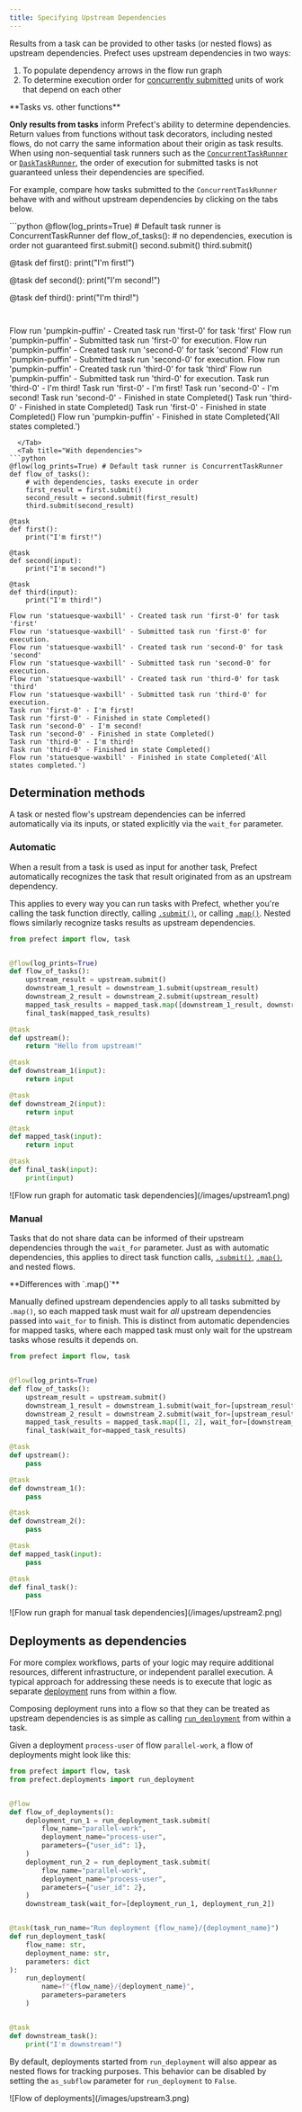 ```yaml
---
title: Specifying Upstream Dependencies
---
```


Results from a task can be provided to other tasks (or nested flows) as upstream dependencies. Prefect uses upstream dependencies in two ways:

1.  To populate dependency arrows in the flow run graph
2.  To determine execution order for [concurrently submitted](https://docs.prefect.io/concepts/task-runners) units of work that depend on each other

<Note>
**Tasks vs. other functions**

**Only results from tasks** inform Prefect's ability to determine dependencies. Return values from functions without task decorators, including nested flows, do not carry the same information about their origin as task results.
</Note>
When using non-sequential task runners such as the [`ConcurrentTaskRunner`](https://docs.prefect.io/api-ref/prefect/task-runners/#prefect.task_runners.ConcurrentTaskRunner) or [`DaskTaskRunner`](https://prefecthq.github.io/prefect-dask/), the order of execution for submitted tasks is not guaranteed unless their dependencies are specified.

For example, compare how tasks submitted to the `ConcurrentTaskRunner` behave with and without upstream dependencies by clicking on the tabs below.

<Tabs>
  <Tab title="Without dependencies">
```python
@flow(log_prints=True) # Default task runner is ConcurrentTaskRunner
def flow_of_tasks():
    # no dependencies, execution is order not guaranteed
    first.submit()
    second.submit()
    third.submit()

@task
def first():
    print("I'm first!")

@task
def second():
    print("I'm second!")

@task
def third():
    print("I'm third!")

```


```
Flow run 'pumpkin-puffin' - Created task run 'first-0' for task 'first'
Flow run 'pumpkin-puffin' - Submitted task run 'first-0' for execution.
Flow run 'pumpkin-puffin' - Created task run 'second-0' for task 'second'
Flow run 'pumpkin-puffin' - Submitted task run 'second-0' for execution.
Flow run 'pumpkin-puffin' - Created task run 'third-0' for task 'third'
Flow run 'pumpkin-puffin' - Submitted task run 'third-0' for execution.
Task run 'third-0' - I'm third!
Task run 'first-0' - I'm first!
Task run 'second-0' - I'm second!
Task run 'second-0' - Finished in state Completed()
Task run 'third-0' - Finished in state Completed()
Task run 'first-0' - Finished in state Completed()
Flow run 'pumpkin-puffin' - Finished in state Completed('All states completed.')
```
  </Tab>
  <Tab title="With dependencies">
```python
@flow(log_prints=True) # Default task runner is ConcurrentTaskRunner
def flow_of_tasks():
    # with dependencies, tasks execute in order
    first_result = first.submit()
    second_result = second.submit(first_result)
    third.submit(second_result)

@task
def first():
    print("I'm first!")

@task
def second(input):
    print("I'm second!")

@task
def third(input):
    print("I'm third!")
```


```
Flow run 'statuesque-waxbill' - Created task run 'first-0' for task 'first'
Flow run 'statuesque-waxbill' - Submitted task run 'first-0' for execution.
Flow run 'statuesque-waxbill' - Created task run 'second-0' for task 'second'
Flow run 'statuesque-waxbill' - Submitted task run 'second-0' for execution.
Flow run 'statuesque-waxbill' - Created task run 'third-0' for task 'third'
Flow run 'statuesque-waxbill' - Submitted task run 'third-0' for execution.
Task run 'first-0' - I'm first!
Task run 'first-0' - Finished in state Completed()
Task run 'second-0' - I'm second!
Task run 'second-0' - Finished in state Completed()
Task run 'third-0' - I'm third!
Task run 'third-0' - Finished in state Completed()
Flow run 'statuesque-waxbill' - Finished in state Completed('All states completed.')
```
  </Tab>

</Tabs>




Determination methods
-----------------------------------------------------------------

A task or nested flow's upstream dependencies can be inferred automatically via its inputs, or stated explicitly via the `wait_for` parameter.

### Automatic

When a result from a task is used as input for another task, Prefect automatically recognizes the task that result originated from as an upstream dependency.

This applies to every way you can run tasks with Prefect, whether you're calling the task function directly, calling [`.submit()`](https://docs.prefect.io/api-ref/prefect/tasks/#prefect.tasks.Task.submit), or calling [`.map()`](https://docs.prefect.io/api-ref/prefect/tasks/#prefect.tasks.Task.map). Nested flows similarly recognize tasks results as upstream dependencies.

```python
from prefect import flow, task


@flow(log_prints=True)
def flow_of_tasks():
    upstream_result = upstream.submit()
    downstream_1_result = downstream_1.submit(upstream_result)
    downstream_2_result = downstream_2.submit(upstream_result)
    mapped_task_results = mapped_task.map([downstream_1_result, downstream_2_result])
    final_task(mapped_task_results)

@task
def upstream():
    return "Hello from upstream!"

@task
def downstream_1(input):
    return input

@task
def downstream_2(input):
    return input

@task
def mapped_task(input):
    return input

@task
def final_task(input):
    print(input)

```


<Frame caption="Flow run graph displaying inferred dependencies with the 'Dependency grid' layout selected">![Flow run graph for automatic task dependencies](/images/upstream1.png)</Frame>



### Manual

Tasks that do not share data can be informed of their upstream dependencies through the `wait_for` parameter. Just as with automatic dependencies, this applies to direct task function calls, [`.submit()`](https://docs.prefect.io/api-ref/prefect/tasks/#prefect.tasks.Task.submit), [`.map()`](https://docs.prefect.io/api-ref/prefect/tasks/#prefect.tasks.Task.map), and nested flows.

<Warning>
**Differences with `.map()`**

Manually defined upstream dependencies apply to all tasks submitted by `.map()`, so each mapped task must wait for _all_ upstream dependencies passed into `wait_for` to finish. This is distinct from automatic dependencies for mapped tasks, where each mapped task must only wait for the upstream tasks whose results it depends on.
</Warning>

```python
from prefect import flow, task


@flow(log_prints=True)
def flow_of_tasks():
    upstream_result = upstream.submit()
    downstream_1_result = downstream_1.submit(wait_for=[upstream_result])
    downstream_2_result = downstream_2.submit(wait_for=[upstream_result])
    mapped_task_results = mapped_task.map([1, 2], wait_for=[downstream_1_result, downstream_2_result])
    final_task(wait_for=mapped_task_results)

@task
def upstream():
    pass

@task
def downstream_1():
    pass

@task
def downstream_2():
    pass

@task
def mapped_task(input):
    pass

@task
def final_task():
    pass

```


<Frame caption="Flow run graph displaying manual dependencies with the 'Dependency grid' layout selected">![Flow run graph for manual task dependencies](/images/upstream2.png)</Frame>


Deployments as dependencies
-----------------------------------------------------------------------------

For more complex workflows, parts of your logic may require additional resources, different infrastructure, or independent parallel execution. A typical approach for addressing these needs is to execute that logic as separate [deployment](https://docs.prefect.io/concepts/deployments) runs from within a flow.

Composing deployment runs into a flow so that they can be treated as upstream dependencies is as simple as calling [`run_deployment`](https://docs.prefect.io/api-ref/prefect/deployments/deployments/#prefect.deployments.deployments.run_deployment) from within a task.

Given a deployment `process-user` of flow `parallel-work`, a flow of deployments might look like this:

```python
from prefect import flow, task
from prefect.deployments import run_deployment


@flow
def flow_of_deployments():
    deployment_run_1 = run_deployment_task.submit(
        flow_name="parallel-work",
        deployment_name="process-user",
        parameters={"user_id": 1},
    )
    deployment_run_2 = run_deployment_task.submit(
        flow_name="parallel-work",
        deployment_name="process-user",
        parameters={"user_id": 2},
    )
    downstream_task(wait_for=[deployment_run_1, deployment_run_2])


@task(task_run_name="Run deployment {flow_name}/{deployment_name}")
def run_deployment_task(
    flow_name: str,
    deployment_name: str,
    parameters: dict
):
    run_deployment(
        name=f"{flow_name}/{deployment_name}",
        parameters=parameters
    )


@task
def downstream_task():
    print("I'm downstream!")

```


By default, deployments started from `run_deployment` will also appear as nested flows for tracking purposes. This behavior can be disabled by setting the `as_subflow` parameter for `run_deployment` to `False`.

<Frame caption="Flow run graph displaying deployments as dependencies with the 'Dependency grid' layout selected">![Flow of deployments](/images/upstream3.png)</Frame>

